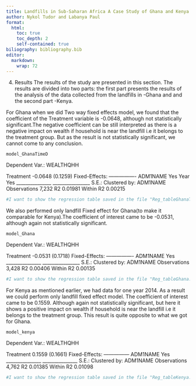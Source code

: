 ```yaml
---
title: Landfills in Sub-Saharan Africa A Case Study of Ghana and Kenya
author: Nykol Tudor and Labanya Paul
format: 
  html: 
    toc: true
    toc_depth: 2
    self-contained: true
biliography: bibliography.bib
editor: 
  markdown: 
    wrap: 72
---
```


4.  Results
The results of the study are presented in this section. The results are divided into two parts: the first part presents the results of the analysis of the data collected from the landfills in -Ghana and  and the second part -Kenya.

For Ghana when we did Two way fixed effects model, we found that the coefficient of the Treatment variable is -0.0648, although not statistically significant.The negative coefficient can be still interpreted as there is a negative impact on wealth if household is near the landfill i.e it belongs to the treatment group. But as the result is not statistically significant, we cannot come to any conclusion.



	model_GhanaTimeD
Dependent Var.:	WEALTHQHH
 	 
Treatment	-0.0648 (0.1259)
Fixed-Effects:	----------------
ADM1NAME	Yes
Year	Yes
_______________	________________
S.E.: Clustered	by: ADM1NAME
Observations	7,232
R2	0.01981
Within R2	0.00215

```r
#I want to show the regression table saved in the file "Reg_tableGhanaTWFE.txt", it is saved in the output folder
```
We also performed only landfill Fixed effect for Ghana(to make it comparable for Kenya).The coefficient of interest came to be -0.0531, although again not statistically significant.

	model_Ghana
Dependent Var.:	WEALTHQHH
 	 
Treatment	-0.0531 (0.1718)
Fixed-Effects:	----------------
ADM1NAME	Yes
_______________	________________
S.E.: Clustered	by: ADM1NAME
Observations	3,428
R2	0.00406
Within R2	0.00135



```r
#I want to show the regression table saved in the file "Reg_tableGhana.txt", it is saved in the output folder

```

For Kenya as mentioned earlier, we had data for one year 2014. As a result we could perform only landfill fixed effect model. The coefficient of interest came to be 	0.1559. Although again not statistically significant, but here it shows a positive impact on wealth if household is near the landfill i.e it belongs to the treatment group. This result is quite opposite to what we got for Ghana.

	model_kenya
Dependent Var.:	WEALTHQHH
 	 
Treatment	0.1559 (0.1661)
Fixed-Effects:	---------------
ADM1NAME	Yes
_______________	_______________
S.E.: Clustered	by: ADM1NAME
Observations	4,762
R2	0.01385
Within R2	0.01098



```r
#I want to show the regression table saved in the file "Reg_tableKenya.txt", it is saved in the output folder
 
```

